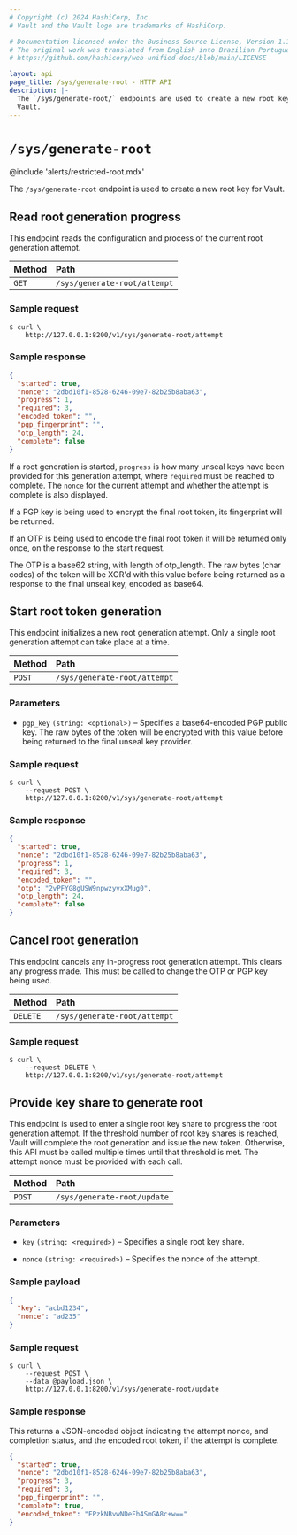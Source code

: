 ```yaml
---
# Copyright (c) 2024 HashiCorp, Inc.
# Vault and the Vault logo are trademarks of HashiCorp.

# Documentation licensed under the Business Source License, Version 1.1.
# The original work was translated from English into Brazilian Portuguese.
# https://github.com/hashicorp/web-unified-docs/blob/main/LICENSE

layout: api
page_title: /sys/generate-root - HTTP API
description: |-
  The `/sys/generate-root/` endpoints are used to create a new root key for
  Vault.
---
```


# `/sys/generate-root`

@include 'alerts/restricted-root.mdx'

The `/sys/generate-root` endpoint is used to create a new root key for Vault.

## Read root generation progress

This endpoint reads the configuration and process of the current root generation
attempt.

| Method | Path                         |
| :----- | :--------------------------- |
| `GET`  | `/sys/generate-root/attempt` |

### Sample request

```shell-session
$ curl \
    http://127.0.0.1:8200/v1/sys/generate-root/attempt
```

### Sample response

```json
{
  "started": true,
  "nonce": "2dbd10f1-8528-6246-09e7-82b25b8aba63",
  "progress": 1,
  "required": 3,
  "encoded_token": "",
  "pgp_fingerprint": "",
  "otp_length": 24,
  "complete": false
}
```

If a root generation is started, `progress` is how many unseal keys have been
provided for this generation attempt, where `required` must be reached to
complete. The `nonce` for the current attempt and whether the attempt is
complete is also displayed.

If a PGP key is being used to encrypt the final root
token, its fingerprint will be returned.

If an OTP is being used to encode the final root token it will be returned only
once, on the response to the start request.

The OTP is a base62 string, with length of otp_length.
The raw bytes (char codes) of the token will be XOR'd with
this value before being returned as a response to the final unseal
key, encoded as base64.

## Start root token generation

This endpoint initializes a new root generation attempt. Only a single root
generation attempt can take place at a time.

| Method | Path                         |
| :----- | :--------------------------- |
| `POST` | `/sys/generate-root/attempt` |

### Parameters

- `pgp_key` `(string: <optional>)` – Specifies a base64-encoded PGP public key.
  The raw bytes of the token will be encrypted with this value before being
  returned to the final unseal key provider.

### Sample request

```shell-session
$ curl \
    --request POST \
    http://127.0.0.1:8200/v1/sys/generate-root/attempt
```

### Sample response

```json
{
  "started": true,
  "nonce": "2dbd10f1-8528-6246-09e7-82b25b8aba63",
  "progress": 1,
  "required": 3,
  "encoded_token": "",
  "otp": "2vPFYG8gUSW9npwzyvxXMug0",
  "otp_length": 24,
  "complete": false
}
```

## Cancel root generation

This endpoint cancels any in-progress root generation attempt. This clears any
progress made. This must be called to change the OTP or PGP key being used.

| Method   | Path                         |
| :------- | :--------------------------- |
| `DELETE` | `/sys/generate-root/attempt` |

### Sample request

```shell-session
$ curl \
    --request DELETE \
    http://127.0.0.1:8200/v1/sys/generate-root/attempt
```

## Provide key share to generate root

This endpoint is used to enter a single root key share to progress the root
generation attempt. If the threshold number of root key shares is reached,
Vault will complete the root generation and issue the new token. Otherwise,
this API must be called multiple times until that threshold is met. The attempt
nonce must be provided with each call.

| Method | Path                        |
| :----- | :-------------------------- |
| `POST` | `/sys/generate-root/update` |

### Parameters

- `key` `(string: <required>)` – Specifies a single root key share.

- `nonce` `(string: <required>)` – Specifies the nonce of the attempt.

### Sample payload

```json
{
  "key": "acbd1234",
  "nonce": "ad235"
}
```

### Sample request

```shell-session
$ curl \
    --request POST \
    --data @payload.json \
    http://127.0.0.1:8200/v1/sys/generate-root/update
```

### Sample response

This returns a JSON-encoded object indicating the attempt nonce, and completion
status, and the encoded root token, if the attempt is complete.

```json
{
  "started": true,
  "nonce": "2dbd10f1-8528-6246-09e7-82b25b8aba63",
  "progress": 3,
  "required": 3,
  "pgp_fingerprint": "",
  "complete": true,
  "encoded_token": "FPzkNBvwNDeFh4SmGA8c+w=="
}
```
